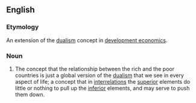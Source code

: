 ==English==

===Etymology===
An extension of the [[dualism]] concept in [[development economics]]. 

===Noun===
{{head|en|noun|head=[[dualistic]] [[development]]}}

# {{context|economics}} The concept that the relationship between the rich and the poor countries is just a global version of the [[dualism]] that we see in every aspect of life; a concept that in [[interrelations]] the [[superior]] elements do little or nothing to pull up the [[inferior]] elements, and may serve to push them down.